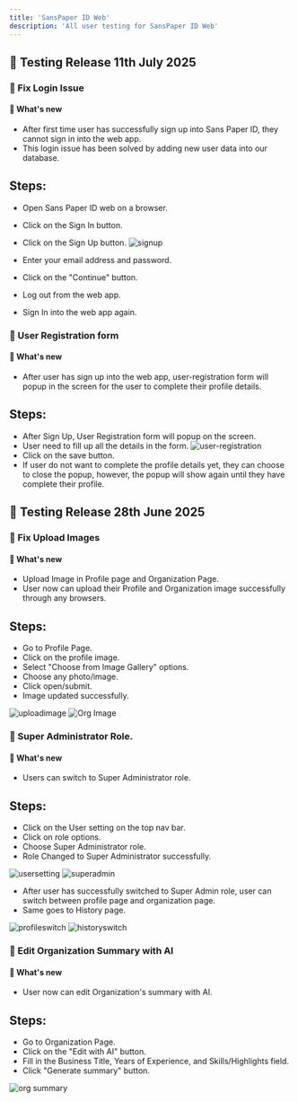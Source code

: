 ```yaml
---
title: 'SansPaper ID Web'
description: 'All user testing for SansPaper ID Web'
---
```


## 🚀 Testing Release 11th July 2025

### 🔹 Fix Login Issue  
#### 🧪 What's new
- After first time user has successfully sign up into Sans Paper ID, they cannot sign in into the web app.
- This login issue has been solved by adding new user data into our database.  

## Steps:
- Open Sans Paper ID web on a browser.
- Click on the Sign In button.
- Click on the Sign Up button.
<img
    src="/images/spiweb/signup auth0.png"
    alt="signup"
  />

- Enter your email address and password.
- Click on the "Continue" button.
- Log out from the web app.
- Sign In into the web app again.


### 🔹 User Registration form  
#### 🧪 What's new
- After user has sign up into the web app, user-registration form will popup in the screen for the user to complete their profile details. 

## Steps:
- After Sign Up, User Registration form will popup on the screen.
- User need to fill up all the details in the form.
<img
    src="/images/spiweb/user-registration.png"
    alt="user-registration"
  />
- Click on the save button.
- If user do not want to complete the profile details yet, they can choose to close the popup, however, the popup will show again until they have complete their profile.


## 🚀 Testing Release 28th June 2025

### 🔹 Fix Upload Images  
#### 🧪 What's new
- Upload Image in Profile page and Organization Page.
- User now can upload their Profile and Organization image successfully through any browsers.  

## Steps:
- Go to Profile Page.
- Click on the profile image.
- Select "Choose from Image Gallery" options.
- Choose any photo/image.
- Click open/submit.
- Image updated successfully.

<div style={{ textAlign: 'center' }}>
  <img
    src="/images/spiweb/upload image.png"
    alt="uploadimage"
  />
   <img
    src="/images/spiweb/orgimage.png"
    alt="Org Image"
  />
</div>

### 🔹 Super Administrator Role.  
#### 🧪 What's new
- Users can switch to Super Administrator role.


## Steps:
- Click on the User setting on the top nav bar.
- Click on role options.
- Choose Super Administrator role.
- Role Changed to Super Administrator successfully.

<div style={{ textAlign: 'center' }}>
  <img
    src="/images/spiweb/usersetting.png"
    alt="usersetting"
  />
    <img
    src="/images/spiweb/change super admin.png"
    alt="superadmin"
  />
</div>

- After user has successfully switched to Super Admin role, user can switch between profile page and organization page.
- Same goes to History page.

<div style={{ textAlign: 'center' }}>
  <img
    src="/images/spiweb/switch between profile.png"
    alt="profileswitch"
  />
    <img
    src="/images/spiweb/historyswitch.png"
    alt="historyswitch"
  />
</div>


### 🔹 Edit Organization Summary with AI
#### 🧪 What's new
- User now can edit Organization's summary with AI.

## Steps:
- Go to Organization Page.
- Click on the "Edit with AI" button.
- Fill in the Business Title, Years of Experience, and Skills/Highlights field.
- Click "Generate summary" button.


<div style={{ textAlign: 'center' }}>
  <img
    src="/images/spiweb/orgsummaryAI.png"
    alt="org summary"
  />
</div>


